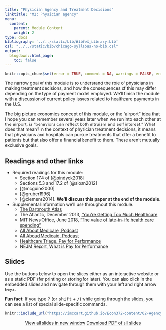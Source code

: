 ```yaml
---
title: "Physician Agency and Treatment Decisions"
linktitle: "M2: Physician agency"
menu:
  content:
    parent: Module Content
    weight: 2
type: docs
bibliography: "../../static/bib/BibTeX_Library.bib"
csl: "../../static/bib/chicago-syllabus-no-bib.csl"
output:
  blogdown::html_page:
    toc: false
---
```


```r
knitr::opts_chunk$set(error = TRUE, comment = NA, warnings = FALSE, errors = FALSE, messages = FALSE, tidy = FALSE, echo = FALSE)
```

The narrow goal of this module is to understand the role of physicians in making treatment decisions, and how the consequences of this may differ depending on the type of payment model employed. We'll finish the module with a discussion of current policy issues related to healthcare payments in the U.S.

The big picture economics concept of this module, or the "airport" idea that I hope you can remember several years later when we run into each other at the airport, is "behaviors can reflect both altruism and self interest." What does that mean? In the context of physician treatment decisions, it means that physicians and hospitals can pursue treatments that offer a benefit to patients but that also offer a financial benefit to them. These aren't mutually exclusive goals.


## Readings and other links

- <i class="fas fa-book"></i> Required readings for this module:
    - Section 17.4 of [@pindyck2018]
    - Sections 5.3 and 17.2 of [@sloan2012]
    - [@mcguire2000]
    - [@gruber1996]
    - [@clemens2014]. **We'll discuss this paper at the end of the module.**
- <i class="fas fa-external-link-square-alt"></i> Supplemental information we'll use throughout this module.
    - [The Dartmouth Atlas](https://www.dartmouthatlas.org/interactive-apps/)
    - The Atlantic, December 2013, ["You're Getting Too Much Healthcare](https://www.theatlantic.com/health/archive/2013/12/youre-getting-too-much-healthcare/281896/)
    - MIT News Office, June 2018, ["The value of late-in-life health care spending"](http://news.mit.edu/2018/value-late-life-health-care-spending-medicare-0628)
    - [All About Medicare, Podcast](https://open.spotify.com/episode/11QshS7vlTptfBVkV8WkTG?si=sCnpjaDNT5mF3lDC6obB4g)
    - [All Aboud Medicaid, Podcast](https://open.spotify.com/episode/5wV95SFHGv9trpZrXACELP?si=DFnzeWj7R1eIv9w2Xr3PtQ)
    - [Healthcare Triage, Pay for Performance](https://www.youtube.com/watch?v=SFNuztrgQY0)
    - [NEJM Report, What is Pay for Performance](https://catalyst.nejm.org/doi/full/10.1056/CAT.18.0245)


## Slides

Use the buttons below to open the slides either as an interactive website or as a static PDF (for printing or storing for later). You can also click in the embedded slides and navigate through them with your left and right arrow keys.

:::fyi
**Fun fact**: If you type <kbd>?</kbd> (or <kbd>shift</kbd> + <kbd>/</kbd>) while going through the slides, you can see a list of special slide-specific commands.
:::


<center>

```r
knitr::include_url("https://imccart.github.io/Econ372-content/02-Agency/02-agency.html")
```


<p><a class="btn btn-primary btn-lg" target="_blank" href="https://imccart.github.io/Econ372-content/02-Agency/02-agency.html"><i class="fas fa-external-link-alt"></i> View all slides in new window</a> <a class="btn btn-primary btn-lg" target="_blank" href="https://imccart.github.io/Econ372-content/02-Agency/02-agency.pdf" role="button"><i class="far fa-file-pdf"></i> Download PDF of all slides</a></p>

</center>

